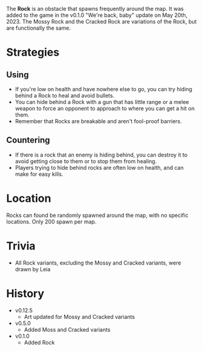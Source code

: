 The **Rock** is an obstacle that spawns frequently around the map. It was added to the game in the v0.1.0 "We're back, baby" update on May 20th, 2023. The Mossy Rock and the Cracked Rock are variations of the Rock, but are functionally the same.

# Strategies
## Using
- If you're low on health and have nowhere else to go, you can try hiding behind a Rock to heal and avoid bullets.
- You can hide behind a Rock with a gun that has little range or a melee weapon to force an opponent to approach to where you can get a hit on them.
- Remember that Rocks are breakable and aren't fool-proof barriers.

## Countering
- If there is a rock that an enemy is hiding behind, you can destroy it to avoid getting close to them or to stop them from healing.
- Players trying to hide behind rocks are often low on health, and can make for easy kills.

# Location
Rocks can found be randomly spawned around the map, with no specific locations. Only 200 spawn per map.

# Trivia
- All Rock variants, excluding the Mossy and Cracked variants, were drawn by Leia

# History
- v0.12.5
  - Art updated for Mossy and Cracked variants
- v0.5.0
  - Added Moss and Cracked variants
- v0.1.0
  - Added Rock

